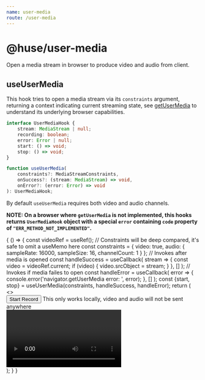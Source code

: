 ```yaml
---
name: user-media
route: /user-media
---
```



# @huse/user-media

Open a media stream in browser to produce video and audio from client.

## useUserMedia

This hook tries to open a media stream via its `constraints` argument, returning a context indicating current streaming state, see [getUserMedia](https://developer.mozilla.org/en-US/docs/Web/API/MediaDevices/getUserMedia) to understand its underlying browser capabilities.

```typescript
interface UserMediaHook {
    stream: MediaStream | null;
    recording: boolean;
    error: Error | null;
    start: () => void;
    stop: () => void;
}

function useUserMedia(
    constraints?: MediaStreamConstraints,
    onSuccess?: (stream: MediaStream) => void,
    onError?: (error: Error) => void
): UserMediaHook;
```

By default `useUserMedia` requires both video and audio channels.

**NOTE: On a browser where `getUserMedia` is not implemented, this hooks returns `UserMediaHook` object with a special `error` containing `code` property of `"ERR_METHOD_NOT_IMPLEMENTED"`.**

<Playground>
    {
        () => {
            const videoRef = useRef();
            // Constraints will be deep compared, it's safe to omit a useMemo here
            const constraints = {
                video: true,
                audio: {
                    sampleRate: 16000,
                    sampleSize: 16,
                    channelCount: 1
                }
            };
            // Invokes after media is opened
            const handleSuccess = useCallback(
                stream => {
                    const video = videoRef.current;
                    if (video) {
                        video.srcObject = stream;
                    }
                },
                []
            );
            // Invokes if media failes to open
            const handleError = useCallback(
                error => {
                    console.error('navigator.getUserMedia error: ', error);
                },
                []
            );
            const {start, stop} = useUserMedia(constraints, handleSuccess, handleError);
            return (
                <>
                    <div>
                        <Button type="primary" onClick={start}>Start Record</Button>
                        This only works locally, video and audio will not be sent anywhere
                    </div>
                    <div>
                        <video
                            ref={videoRef}
                            autoPlay
                            width={600}
                            height={400}
                        />
                    </div>
                </>
            );
        }
    }
</Playground>

